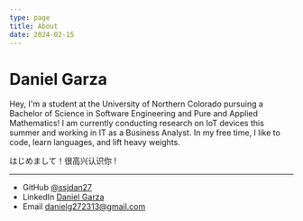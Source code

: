 ```yaml
---
type: page
title: About
date: 2024-02-15
---
```


# Daniel Garza

Hey, I'm a student at the University of Northern Colorado pursuing a Bachelor of Science in Software Engineering and Pure and Applied Mathematics! 
I am currently conducting research on IoT devices this summer and working in IT as a Business Analyst. 
In my free time, I like to code, learn languages, and lift heavy weights. 

はじめまして！很高兴认识你 !

---

- GitHub [@ssjdan27](https://github.com/ssjdan27)
- LinkedIn [Daniel Garza](https://www.linkedin.com/in/daniel-garza-2a61b5244/)
- Email danielg272313@gmail.com
